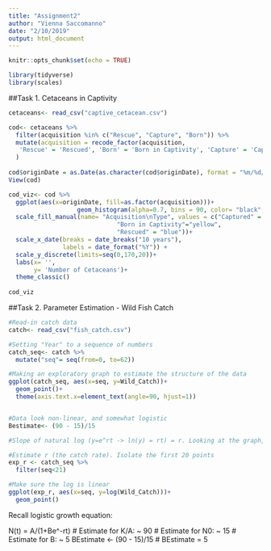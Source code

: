 ```yaml
---
title: "Assignment2"
author: "Vienna Saccomanno"
date: "2/10/2019"
output: html_document
---
```


```r
knitr::opts_chunk$set(echo = TRUE)
```

```r

library(tidyverse)
library(scales)

```

##Task 1. Cetaceans in Captivity

```r
cetaceans<- read_csv("captive_cetacean.csv")
```

```r

cod<- cetaceans %>%
  filter(acquisition %in% c("Rescue", "Capture", "Born")) %>% 
  mutate(acquisition = recode_factor(acquisition,
   'Rescue' = 'Rescued', 'Born' = 'Born in Captivity', 'Capture' = 'Captured')
  ) 
 
cod$originDate = as.Date(as.character(cod$originDate), format = "%m/%d/%y", "%y")
View(cod)

cod_viz<- cod %>% 
  ggplot(aes(x=originDate, fill=as.factor(acquisition)))+
                   geom_histogram(alpha=0.7, bins = 90, color= "black", linetype = "solid") +
  scale_fill_manual(name= "Acquisition\nType", values = c("Captured" = "red",
                              "Born in Captivity"="yellow",
                              "Rescued" = "blue"))+
  scale_x_date(breaks = date_breaks("10 years"), 
               labels = date_format("%Y")) + 
  scale_y_discrete(limits=seq(0,170,20))+
  labs(x= '',
       y= 'Number of Cetaceans')+
  theme_classic()
 
cod_viz

```


##Task 2. Parameter Estimation - Wild Fish Catch
```r
#Read-in catch data
catch<- read_csv("fish_catch.csv")

#Setting "Year" to a sequence of numbers
catch_seq<- catch %>% 
  mutate("seq"= seq(from=0, to=62)) 
```

```r

#Making an exploratory graph to estimate the structure of the data
ggplot(catch_seq, aes(x=seq, y=Wild_Catch))+
  geom_point()+
  theme(axis.text.x=element_text(angle=90, hjust=1))


#Data look non-linear, and somewhat logistic
Bestimate<- (90 - 15)/15

#Slope of natural log (y=e^rt -> ln(y) = rt) = r. Looking at the graph, 1950-1970 (i.e. 1-20) was the exponential catch.

#Estimate r (the catch rate). Isolate the first 20 points
exp_r <- catch_seq %>%
  filter(seq<21) 

#Make sure the log is linear
ggplot(exp_r, aes(x=seq, y=log(Wild_Catch)))+
  geom_point()

```

Recall logistic growth equation: 

N(t) = A/(1+Be^-rt)
# Estimate for K/A: ~ 90
# Estimate for N0: ~ 15
# Estimate for B: ~ 5
BEstimate <- (90 - 15)/15 # BEstimate = 5